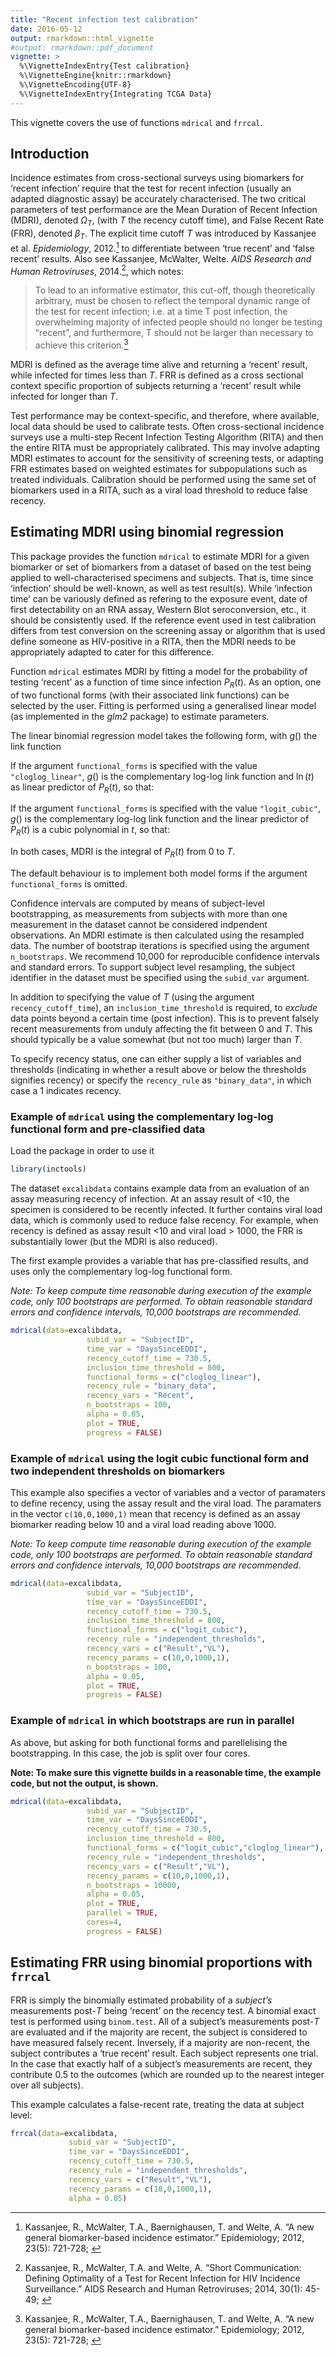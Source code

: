 ```yaml
---
title: "Recent infection test calibration"
date: 2016-05-12
output: rmarkdown::html_vignette
#output: rmarkdown::pdf_document
vignette: >
  %\VignetteIndexEntry{Test calibration}
  %\VignetteEngine{knitr::rmarkdown}
  %\VignetteEncoding{UTF-8}
  %\VignetteIndexEntry{Integrating TCGA Data}
---
```


This vignette covers the use of functions `mdrical` and `frrcal`.

## Introduction

Incidence estimates from cross-sectional surveys using biomarkers for 'recent infection' require that the test for recent infection (usually an adapted diagnostic assay) be accurately characterised. The two critical parameters of test performance are the Mean Duration of Recent Infection (MDRI), denoted $\Omega_T$, (with $T$ the recency cutoff time), and False Recent Rate (FRR), denoted $\beta_T$. The explicit time cutoff $T$ was introduced by Kassanjee et al. *Epidemiology*, 2012.[^1] to differentiate between 'true recent' and 'false recent' results. Also see Kassanjee, McWalter, Welte. *AIDS Research and Human Retroviruses*, 2014.[^2], which notes:

>To lead to an informative estimator, this cut-off, though theoretically arbitrary, must be chosen to reflect the temporal dynamic range of the test for recent infection; i.e. at a time T post infection, the overwhelming majority of infected people should no longer be testing “recent”, and furthermore, T should not be larger than necessary to achieve this criterion.[^1]

MDRI is defined as the average time alive and returning a ‘recent’ result, while infected for times less than $T$. FRR is defined as a cross sectional context specific proportion of subjects returning a 'recent' result while infected for longer than $T$.

Test performance may be context-specific, and therefore, where available, local data should be used to calibrate tests. Often cross-sectional incidence surveys use a multi-step Recent Infection Testing Algorithm (RITA) and then the entire RITA must be appropriately calibrated. This may involve adapting MDRI estimates to account for the sensitivity of screening tests, or adapting FRR estimates based on weighted estimates for subpopulations such as treated individuals. Calibration should be performed using the same set of biomarkers used in a RITA, such as a viral load threshold to reduce false recency.

## Estimating MDRI using binomial regression

This package provides the function `mdrical` to estimate MDRI for a given biomarker or set of biomarkers from a dataset of based on the test being applied to well-characterised specimens and subjects. That is, time since 'infection' should be well-known, as well as test result(s). While 'infection time' can be variously defined as refering to the exposure event, date of first detectability on an RNA assay, Western Blot seroconversion, etc., it should be consistently used. If the reference event used in test calibration differs from test conversion on the screening assay or algorithm that is used define someone as HIV-positive in a RITA, then the MDRI needs to be appropriately adapted to cater for this difference.

Function `mdrical` estimates MDRI by fitting a model for the probability of testing 'recent' as a function of time since infection $P_R(t)$. As an option, one of two functional forms (with their associated link functions) can be selected by the user. Fitting is performed using a generalised linear model (as implemented in the *glm2* package) to estimate parameters.

The linear binomial regression model takes the following form, with $g()$ the link function

\begin{equation}
g(P_R(t)) = f(t)
\end{equation}

If the argument `functional_forms` is specified with the value `"cloglog_linear"`, $g()$ is the complementary log-log link function and $\ln(t)$ as linear predictor of $P_R(t)$, so that:

\begin{equation}
	\ln\left(-\ln(1-P_R(t)\right) = \beta_0 + \beta_1\ln(t)
\end{equation}

If the argument `functional_forms` is specified with the value `"logit_cubic"`, $g()$ is the complementary log-log link function and the linear predictor of $P_R(t)$ is a cubic polynomial in $t$, so that:

\begin{equation}
	\ln{\left(\frac{P_R(t)}{1-P_R(t)}\right)} = \beta_0 + \beta_1t + \beta_2t^2 + \beta_3t^3
\end{equation}

In both cases, MDRI is the integral of $P_R(t)$ from $0$ to $T$.

\begin{equation}
\Omega_T = \int_{0}^{T} P_R(t)dt
\end{equation}

The default behaviour is to implement both model forms if the argument `functional_forms` is omitted.

Confidence intervals are computed by means of subject-level bootstrapping, as measurements from subjects with more than one measurement in the dataset cannot be considered indpendent observations. An MDRI estimate is then calculated using the resampled data. The number of bootstrap iterations is specified using the argument `n_bootstraps`. We recommend 10,000 for reproducible confidence intervals and standard errors. To support subject level resampling, the subject identifier in the dataset must be specified using the `subid_var` argument.

In addition to specifying the value of $T$ (using the argument `recency_cutoff_time`), an `inclusion_time_threshold` is required, to *exclude* data points beyond a certain time (post infection). This is to prevent falsely recent measurements from unduly affecting the fit between $0$ and $T$. This should typically be a value somewhat (but not too much) larger than $T$.

To specify recency status, one can either supply a list of variables and thresholds (indicating in whether a result above or below the thresholds signifies recency) or specify the `recency_rule` as `"binary_data"`, in which case a 1 indicates recency.

### Example of `mdrical` using the complementary log-log functional form and pre-classified data

Load the package in order to use it

```r
library(inctools)
```

The dataset `excalibdata` contains example data from an evaluation of an assay measuring recency of infection. At an assay result of <10, the specimen is considered to be recently infected. It further contains viral load data, which is commonly used to reduce false recency. For example, when recency is defined as assay result <10 and viral load > 1000, the FRR is substantially lower (but the MDRI is also reduced).

The first example provides a variable that has pre-classified results, and uses only the complementary log-log functional form.

*Note: To keep compute time reasonable during execution of the example code, only 100 bootstraps are performed. To obtain reasonable standard errors and confidence intervals, 10,000 bootstraps are recommended.*

```r
mdrical(data=excalibdata,
                 subid_var = "SubjectID",
                 time_var = "DaysSinceEDDI",
                 recency_cutoff_time = 730.5,
                 inclusion_time_threshold = 800,
                 functional_forms = c("cloglog_linear"),
                 recency_rule = "binary_data",
                 recency_vars = "Recent",
                 n_bootstraps = 100,
                 alpha = 0.05,
                 plot = TRUE,
                 progress = FALSE)
```

### Example of `mdrical` using the logit cubic functional form and two independent thresholds on biomarkers

This example also specifies a vector of variables and a vector of paramaters to define recency, using the assay result and the viral load. The paramaters in the vector `c(10,0,1000,1)` mean that recency is defined as an assay biomarker reading below 10 and a viral load reading above 1000.

*Note: To keep compute time reasonable during execution of the example code, only 100 bootstraps are performed. To obtain reasonable standard errors and confidence intervals, 10,000 bootstraps are recommended.*

```r
mdrical(data=excalibdata,
                 subid_var = "SubjectID",
                 time_var = "DaysSinceEDDI",
                 recency_cutoff_time = 730.5,
                 inclusion_time_threshold = 800,
                 functional_forms = c("logit_cubic"),
                 recency_rule = "independent_thresholds",
                 recency_vars = c("Result","VL"),
                 recency_params = c(10,0,1000,1),
                 n_bootstraps = 100,
                 alpha = 0.05,
                 plot = TRUE,
                 progress = FALSE)
```

### Example of `mdrical` in which bootstraps are run in parallel

As above, but asking for both functional forms and parellelising the bootstrapping. In this case, the job is split over four cores.

**Note: To make sure this vignette builds in a reasonable time, the example code, but not the output, is shown.**

```r
mdrical(data=excalibdata,
                 subid_var = "SubjectID",
                 time_var = "DaysSinceEDDI",
                 recency_cutoff_time = 730.5,
                 inclusion_time_threshold = 800,
                 functional_forms = c("logit_cubic","cloglog_linear"),
                 recency_rule = "independent_thresholds",
                 recency_vars = c("Result","VL"),
                 recency_params = c(10,0,1000,1),
                 n_bootstraps = 10000,
                 alpha = 0.05,
                 plot = TRUE,
                 parallel = TRUE,
                 cores=4,
                 progress = FALSE)
```

## Estimating FRR using binomial proportions with `frrcal`

FRR is simply the binomially estimated probability of a *subject's* measurements post-$T$ being 'recent' on the recency test. A binomial exact test is performed using `binom.test`. All of a subject's measurements post-$T$ are evaluated and if the majority are recent, the subject is considered to have measured falsely recent. Inversely, if a majority are non-recent, the subject contributes a 'true recent' result. Each subject represents one trial. In the case that exactly half of a subject's measurements are recent, they contribute 0.5 to the outcomes (which are rounded up to the nearest integer over all subjects).

This example calculates a false-recent rate, treating the data at subject level:

```r
frrcal(data=excalibdata,
             subid_var = "SubjectID",
             time_var = "DaysSinceEDDI",
             recency_cutoff_time = 730.5,
             recency_rule = "independent_thresholds",
             recency_vars = c("Result","VL"),
             recency_params = c(10,0,1000,1),
             alpha = 0.05)
```

[^1]: Kassanjee, R., McWalter, T.A., Baernighausen, T. and Welte, A. "A new general biomarker-based incidence estimator." Epidemiology; 2012, 23(5): 721-728; \doi{10.1097/EDE.0b013e3182576c07}

[^2]: Kassanjee, R., McWalter, T.A. and Welte, A. "Short Communication:
Defining Optimality of a Test for Recent Infection for HIV Incidence Surveillance." AIDS Research and Human Retroviruses; 2014, 30(1): 45-49; \doi{10.1089/aid.2013.0113}
